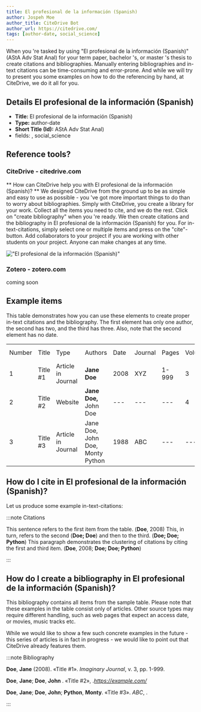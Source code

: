 ```yaml
---
title: El profesional de la información (Spanish)
author: Jospeh Moe
author_title: CiteDrive Bot
author_url: https://citedrive.com/
tags: [author-date, social_science]
---
```


When you 're tasked by using "El profesional de la información (Spanish)" (AStA Adv Stat Anal) for your term paper, bachelor 's, or master 's thesis to create citations and bibliographies.
Manually entering bibliographies and in-text citations can be time-consuming and error-prone. And while we will try to present you some examples on how to do the referencing by hand, at CiteDrive, we do it all for you.

## Details  El profesional de la información (Spanish)
* **Title:** El profesional de la información (Spanish)
* **Type:** author-date
* **Short Title (Id):** AStA Adv Stat Anal)
* fields: , social_science

## Reference tools?
### CiteDrive - citedrive.com
** How can CiteDrive help you with El profesional de la información (Spanish)? **
We designed CiteDrive from the ground up to be as simple and easy to use as possible - you 've got more important things to do than to worry about bibliographies. Simply with CiteDrive, you create a library for your work. Collect all the items you need to cite, and we do the rest. Click on "create bibliography" when you 're ready. We then create citations and the bibliography in El profesional de la información (Spanish) for you. For in-text-citations, simply select one or multiple items and press on the "cite"-button. Add collaborators to your project if you are working with other students on your project. Anyone can make changes at any time.


!["El profesional de la información (Spanish)"](images/el-profesional-de-la-informacion-spanish.svg "Choose El profesional de la información (Spanish) in the CiteDrive App")

### Zotero - zotero.com

coming soon

## Example items

This table demonstrates how you can use these elements to create proper in-text citations and the bibliography. The first element has only one author, the second has two, and the third has three. Also, note that the second element has no date.


<table>
  <tr>
   <td>Number
   </td>
   <td>Title
   </td>
   <td>Type
   </td>
   <td>Authors
   </td>
   <td>Date
   </td>
   <td>Journal
   </td>
   <td>Pages
   </td>
   <td>Volume
   </td>
   <td>Issue
   </td>
   <td>Access Date
   </td>
  </tr>
  <tr>
   <td>1
   </td>
   <td>Title #1
   </td>
   <td>Article in Journal
   </td>
   <td><strong>Jane Doe</strong>
   </td>
   <td>2008
   </td>
   <td>XYZ
   </td>
   <td>1-999
   </td>
   <td>3
   </td>
   <td>2
   </td>
   <td>--
   </td>
  </tr>
  <tr>
   <td>
2
   </td>
   <td>Title #2
   </td>
   <td>Website
   </td>
   <td><strong>Jane Doe, </strong>John Doe
   </td>
   <td>---
   </td>
   <td>---
   </td>
   <td>---
   </td>
   <td>4
   </td>
   <td>---
   </td>
   <td>2020-05-01
   </td>
  </tr>
  <tr>
   <td>3
   </td>
   <td>Title #3
   </td>
   <td>Article in Journal
   </td>
   <td>Jane Doe, John Doe, Monty Python
   </td>
   <td>1988
   </td>
   <td>ABC
   </td>
   <td>---
   </td>
   <td>---
   </td>
   <td>16
   </td>
   <td>---
   </td>
  </tr>
</table>



## How do I cite in  El profesional de la información (Spanish)?

Let us produce some example in-text-citations:

:::note Citations


This sentence refers to the first item from the table. (<b>Doe</b>, 2008) This, in turn, refers to the second (<b>Doe; Doe</b>)
and then to the third.  (<b>Doe; Doe; Python</b>)
This paragraph demonstrates the clustering of citations by citing the first and third item. (<b>Doe</b>, 2008; <b>Doe; Doe; Python</b>)

:::

## How do I create a bibliography in El profesional de la información (Spanish)?

This bibliography contains all items from the sample table. Please note that these examples in the table consist only of articles. Other source types may require different handling, such as web pages that expect an access date, or movies, music tracks etc.

While we would like to show a few such concrete examples in the future - this series of articles is in fact in progress - we would like to point out that CiteDrive already features them.

:::note Bibliography

<b>Doe</b>, <b>Jane</b> (2008). «Title #1». <i>Imaginary Journal</i>, v. 3, pp. 1-999.

<b>Doe</b>, <b>Jane</b>; <b>Doe</b>, <b>John </b>. «Title #2», .<i>https://example.com/</i>

<b>Doe</b>, <b>Jane</b>; <b>Doe</b>, <b>John</b>; <b>Python</b>, <b>Monty</b>. «Title #3». <i>ABC</i>, .



:::


        